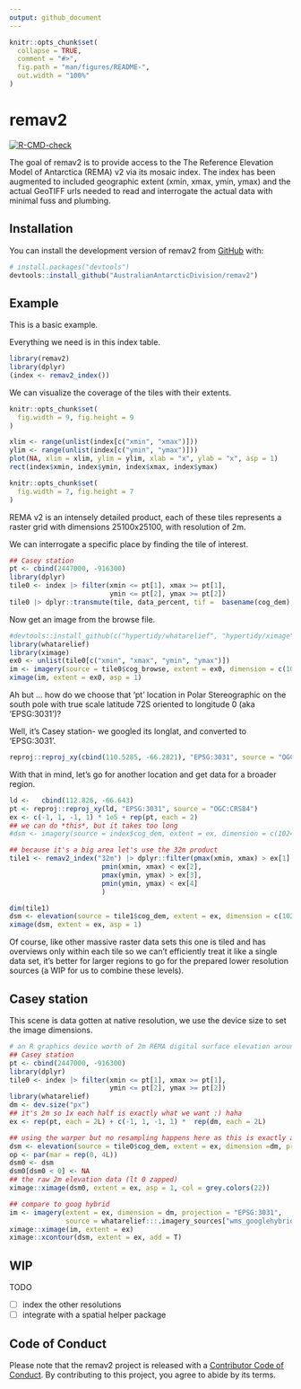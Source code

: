 ```yaml
---
output: github_document
---
```


<!-- README.md is generated from README.Rmd. Please edit that file -->

```r
knitr::opts_chunk$set(
  collapse = TRUE,
  comment = "#>",
  fig.path = "man/figures/README-",
  out.width = "100%"
)
```

# remav2

<!-- badges: start -->
[![R-CMD-check](https://github.com/AustralianAntarcticDivision/remav2/actions/workflows/R-CMD-check.yaml/badge.svg)](https://github.com/AustralianAntarcticDivision/remav2/actions/workflows/R-CMD-check.yaml)
<!-- badges: end -->

The goal of remav2 is to provide access to the The Reference Elevation Model of Antarctica (REMA) v2 via its mosaic index. The index has been augmented to included geographic extent (xmin, xmax, ymin, ymax) and the actual GeoTIFF urls needed to read and interrogate the actual data with minimal fuss and plumbing.


## Installation

You can install the development version of remav2 from [GitHub](https://github.com/) with:

``` r
# install.packages("devtools")
devtools::install_github("AustralianAntarcticDivision/remav2")
```

## Example

This is a basic example. 

Everything we need is in this index table. 

```r
library(remav2)
library(dplyr)
(index <- remav2_index())
```


We can visualize the coverage of the tiles with their extents. 

```r
knitr::opts_chunk$set(
  fig.width = 9, fig.height = 9
)
```


```r
xlim <- range(unlist(index[c("xmin", "xmax")]))
ylim <- range(unlist(index[c("ymin", "ymax")]))
plot(NA, xlim = xlim, ylim = ylim, xlab = "x", ylab = "x", asp = 1)
rect(index$xmin, index$ymin, index$xmax, index$ymax)
```

```r
knitr::opts_chunk$set(
  fig.width = 7, fig.height = 7
)
```

REMA v2 is an intensely detailed product, each of these tiles represents a raster grid with dimensions 25100x25100, with resolution of 2m. 

We can interrogate a specific place by finding the tile of interest. 


```r
## Casey station
pt <- cbind(2447000, -916300)
library(dplyr)
tile0 <- index |> filter(xmin <= pt[1], xmax >= pt[1], 
                         ymin <= pt[2], ymax >= pt[2])
tile0 |> dplyr::transmute(tile, data_percent, tif =  basename(cog_dem), xmin, xmax, ymin, ymax)
```


Now get an image from the browse file. 

```r
#devtools::install_github(c("hypertidy/whatarelief", "hypertidy/ximage"))
library(whatarelief)
library(ximage)
ex0 <- unlist(tile0[c("xmin", "xmax", "ymin", "ymax")])
im <- imagery(source = tile0$cog_browse, extent = ex0, dimension = c(1024, 1024), projection = "EPSG:3031")
ximage(im, extent = ex0, asp = 1)
```

Ah but ... how do we choose that 'pt' location in Polar Stereographic on the south pole with true scale latitude 72S oriented to longitude 0 (aka 'EPSG:3031')? 

Well, it's Casey station- we googled its longlat, and converted to 'EPSG:3031'. 

```r
reproj::reproj_xy(cbind(110.5285, -66.2821), "EPSG:3031", source = "OGC:CRS84")

```

With that in mind, let's go for another location and get data for a broader region. 




```r
ld <-   cbind(112.826, -66.643)
pt <- reproj::reproj_xy(ld, "EPSG:3031", source = "OGC:CRS84")
ex <- c(-1, 1, -1, 1) * 1e5 + rep(pt, each = 2)
## we can do *this*, but it takes too long
#dsm <- imagery(source = index$cog_dem, extent = ex, dimension = c(1024, 1024), projection = "EPSG:3031")

## because it's a big area let's use the 32m product
tile1 <- remav2_index("32m") |> dplyr::filter(pmax(xmin, xmax) > ex[1], 
                       pmin(xmin, xmax) < ex[2], 
                       pmax(ymin, ymax) > ex[3], 
                       pmin(ymin, ymax) < ex[4] 
                       )

dim(tile1)
dsm <- elevation(source = tile1$cog_dem, extent = ex, dimension = c(1024, 1024), projection = "EPSG:3031")
ximage(dsm, extent = ex, asp = 1)

```

Of course, like other massive raster data sets this one is tiled and has overviews only within each tile so we can't efficiently treat it like a single data set, it's better for larger regions to go for the prepared lower resolution sources (a WIP for us to combine these levels). 


## Casey station

This scene is data gotten at native resolution, we use the device size to set the image dimensions. 

```r
# an R graphics device worth of 2m REMA digital surface elevation around Casey station
## Casey station
pt <- cbind(2447000, -916300)
library(dplyr)
tile0 <- index |> filter(xmin <= pt[1], xmax >= pt[1], 
                         ymin <= pt[2], ymax >= pt[2])
library(whatarelief)
dm <- dev.size("px")
## it's 2m so 1x each half is exactly what we want :) haha
ex <- rep(pt, each = 2L) + c(-1, 1, -1, 1) *  rep(dm, each = 2L) 

## using the warper but no resampling happens here as this is exactly aligned to native 2m
dsm <- elevation(source = tile0$cog_dem, extent = ex, dimension =dm, projection = "EPSG:3031")
op <- par(mar = rep(0, 4L))
dsm0 <- dsm
dsm0[dsm0 < 0] <- NA
## the raw 2m elevation data (lt 0 zapped)
ximage::ximage(dsm0, extent = ex, asp = 1, col = grey.colors(22))

## compare to goog hybrid
im <- imagery(extent = ex, dimension = dm, projection = "EPSG:3031", 
              source = whatarelief:::.imagery_sources["wms_googlehybrid_tms"])
ximage::ximage(im, extent = ex)
ximage::xcontour(dsm, extent = ex, add = T)

```

## WIP

TODO

- [ ] index the other resolutions
- [ ] integrate with a spatial helper package

## Code of Conduct
  
Please note that the remav2 project is released with a [Contributor Code of Conduct](https://contributor-covenant.org/version/2/1/CODE_OF_CONDUCT.html). By contributing to this project, you agree to abide by its terms.
